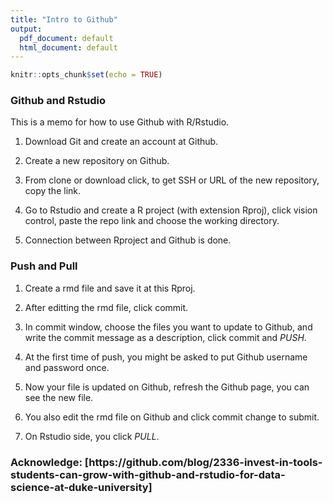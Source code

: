 ```yaml
---
title: "Intro to Github"
output:
  pdf_document: default
  html_document: default
---
```


```r
knitr::opts_chunk$set(echo = TRUE)
```

###  Github and Rstudio 


This is a memo for how to use Github with R/Rstudio.

1. Download Git and create an account at Github.

2. Create a new repository on Github.

3. From clone or download click, to get SSH or URL of the new repository, copy the link.

4. Go to Rstudio and create a R project (with extension Rproj), click vision control, paste the repo link and choose the working directory.

5. Connection between Rproject and Github is done. 

### Push and Pull

1. Create a rmd file and save it at this Rproj.

2. After editting the rmd file, click commit. 

3. In commit window, choose the files you want to update to Github, and write the commit message as a description, click commit and *PUSH*.

4. At the first time of push, you might be asked to put Github username and password once.

5. Now your file is updated on Github, refresh the Github page, you can see the new file.

6. You also edit the rmd file on Github and click commit change to submit.

7. On Rstudio side, you click *PULL*.

### Acknowledge: [https://github.com/blog/2336-invest-in-tools-students-can-grow-with-github-and-rstudio-for-data-science-at-duke-university]



